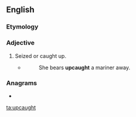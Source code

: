 ==English==

===Etymology===
{{prefix|en|up|caught}}
{{PIE root|en|keh₂p}}

===Adjective===
{{en-adj|-}}

# {{lb|en|archaic}} Seized or caught up.
#* {{w|William Cowper}}
#*: She bears '''upcaught''' a mariner away.

===Anagrams===
* {{l|en|caught up}}

[[ta:upcaught]]
